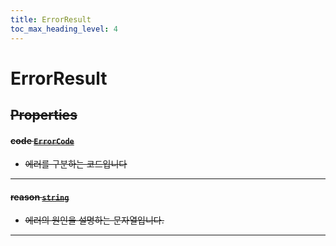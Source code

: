 ```yaml
---
title: ErrorResult
toc_max_heading_level: 4
---
```


# ErrorResult <s generated />

## Properties <s generated />

#### code [`ErrorCode`]( ../enums/error-code) <s generated />

- 에러를 구분하는 코드입니다

<hr class="solid" />  <s generated />

#### reason [`string`]( https://developer.mozilla.org/en-US/docs/Web/JavaScript/Reference/Global_Objects/String) <s generated />

- 에러의 원인을 설명하는 문자열입니다.

<hr class="solid" />  <s generated />


